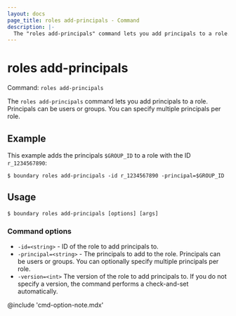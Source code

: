 ```yaml
---
layout: docs
page_title: roles add-principals - Command
description: |-
  The "roles add-principals" command lets you add principals to a role. Principals can be users or groups.
---
```


# roles add-principals

Command: `roles add-principals`

The `roles add-principals` command lets you add principals to a role.
Principals can be users or groups.
You can specify multiple principals per role.

## Example

This example adds the principals `$GROUP_ID` to a role with the ID `r_1234567890`:

```shell-session
$ boundary roles add-principals -id r_1234567890 -principal=$GROUP_ID
```

## Usage

<CodeBlockConfig hideClipboard>

```shell-session
$ boundary roles add-principals [options] [args]
```

</CodeBlockConfig>

### Command options

- `-id=<string>` - ID of the role to add principals to.
- `-principal=<string>` - The principals to add to the role.
Principals can be users or groups.
You can optionally specify multiple principals per role.
- `-version=<int>` The version of the role to add principals to.
If you do not specify a version, the command performs a check-and-set automatically.

@include 'cmd-option-note.mdx'